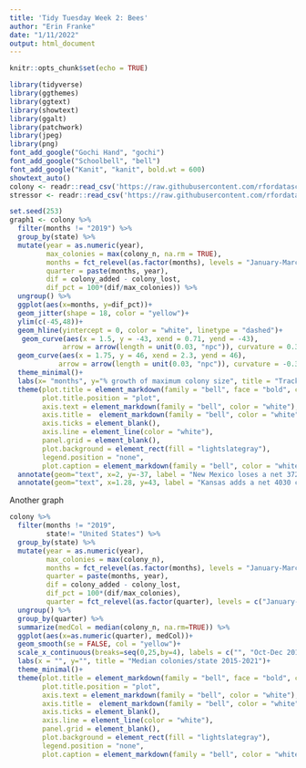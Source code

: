 ```yaml
---
title: 'Tidy Tuesday Week 2: Bees'
author: "Erin Franke"
date: "1/11/2022"
output: html_document
---
```


```r
knitr::opts_chunk$set(echo = TRUE)
```

```r
library(tidyverse)
library(ggthemes)
library(ggtext)
library(showtext)
library(ggalt)
library(patchwork)
library(jpeg)
library(png)
font_add_google("Gochi Hand", "gochi")
font_add_google("Schoolbell", "bell")
font_add_google("Kanit", "kanit", bold.wt = 600)
showtext_auto()
colony <- readr::read_csv('https://raw.githubusercontent.com/rfordatascience/tidytuesday/master/data/2022/2022-01-11/colony.csv')
stressor <- readr::read_csv('https://raw.githubusercontent.com/rfordatascience/tidytuesday/master/data/2022/2022-01-11/stressor.csv')
```

```r
set.seed(253)
graph1 <- colony %>%
  filter(months != "2019") %>%
  group_by(state) %>%
  mutate(year = as.numeric(year), 
         max_colonies = max(colony_n, na.rm = TRUE),
         months = fct_relevel(as.factor(months), levels = "January-March", "April-June", "July-September", "October-December"),
         quarter = paste(months, year), 
         dif = colony_added - colony_lost, 
         dif_pct = 100*(dif/max_colonies)) %>%
  ungroup() %>%
  ggplot(aes(x=months, y=dif_pct))+
  geom_jitter(shape = 18, color = "yellow")+
  ylim(c(-45,48))+
  geom_hline(yintercept = 0, color = "white", linetype = "dashed")+
   geom_curve(aes(x = 1.5, y = -43, xend = 0.71, yend = -43), 
             arrow = arrow(length = unit(0.03, "npc")), curvature = 0.3, color = "white")+
  geom_curve(aes(x = 1.75, y = 46, xend = 2.3, yend = 46), 
            arrow = arrow(length = unit(0.03, "npc")), curvature = -0.3, color = "white")+
  theme_minimal()+ 
  labs(x= "months", y="% growth of maximum colony size", title = "Tracking the seasonal growth of honey bee colonies", caption = "Data from USDA")+
  theme(plot.title = element_markdown(family = "bell", face = "bold", color = "white"),
        plot.title.position = "plot",
        axis.text = element_markdown(family = "bell", color = "white"), 
        axis.title =  element_markdown(family = "bell", color = "white"), 
        axis.ticks = element_blank(), 
        axis.line = element_line(color = "white"),
        panel.grid = element_blank(),
        plot.background = element_rect(fill = "lightslategray"), 
        legend.position = "none", 
        plot.caption = element_markdown(family = "bell", color = "white"))+
  annotate(geom="text", x=2, y=-37, label = "New Mexico loses a net 3720 \ncolonies in Jan-March 2018 \nlargely from Varroa mites, \n43% of their 8500 maximum", family= "bell", cex=2.5, color = "white")+
  annotate(geom="text", x=1.28, y=43, label = "Kansas adds a net 4030 colonies \nin spring 2021 to reach a total \nof 7500, just shy of their 9000 \nmaximum reached in 2015", family= "bell", cex=2.5, color = "white")
```

Another graph
```r
colony %>%
  filter(months != "2019", 
         state!= "United States") %>%
  group_by(state) %>%
  mutate(year = as.numeric(year), 
         max_colonies = max(colony_n),
         months = fct_relevel(as.factor(months), levels = "January-March", "April-June", "July-September", "October-December"),
         quarter = paste(months, year), 
         dif = colony_added - colony_lost, 
         dif_pct = 100*(dif/max_colonies), 
         quarter = fct_relevel(as.factor(quarter), levels = c("January-March 2015", "April-June 2015", "July-September 2015", "October-December 2015", "January-March 2016", "April-June 2016", "July-September 2016", "October-December 2016", "January-March 2017", "April-June 2017", "July-September 2017", "October-December 2017", "January-March 2018", "April-June 2018", "July-September 2018", "October-December 2018", "January-March 2019", "April-June 2019", "July-September 2019", "October-December 2019", "January-March 2020", "April-June 2020", "July-September 2020", "October-December 2020", "January-March 2021", "April-June 2021", "July-September 2021", "October-December 2021"))) %>%
  ungroup() %>%
  group_by(quarter) %>%
  summarize(medCol = median(colony_n, na.rm=TRUE)) %>%
  ggplot(aes(x=as.numeric(quarter), medCol))+
  geom_smooth(se = FALSE, col = "yellow")+
  scale_x_continuous(breaks=seq(0,25,by=4), labels = c("", "Oct-Dec 2015", "", "Oct -Dec 2017", "", "Oct-Dec 2019", ""))+
  labs(x = "", y="", title = "Median colonies/state 2015-2021")+
  theme_minimal()+
  theme(plot.title = element_markdown(family = "bell", face = "bold", color = "white"),
        plot.title.position = "plot",
        axis.text = element_markdown(family = "bell", color = "white"), 
        axis.title =  element_markdown(family = "bell", color = "white"), 
        axis.ticks = element_blank(), 
        axis.line = element_line(color = "white"),
        panel.grid = element_blank(),
        plot.background = element_rect(fill = "lightslategray"), 
        legend.position = "none", 
        plot.caption = element_markdown(family = "bell", color = "white"))
```

